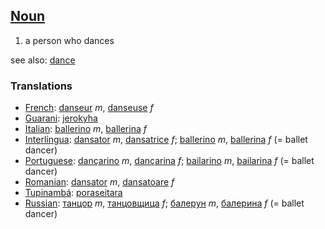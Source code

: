 ==[[Noun]]==

#a person who dances

see also: [[dance]]

===Translations===
*[[French]]: [[danseur]] ''m'', [[danseuse]] ''f''
*[[Guarani]]: [[jerokyha]]
*[[Italian]]: [[ballerino]] ''m'', [[ballerina]] ''f''
*[[Interlingua]]: [[dansator]] ''m'', [[dansatrice]] ''f''; [[ballerino]] ''m'', [[ballerina]] ''f'' (= ballet dancer)
*[[Portuguese]]: [[dançarino]] ''m'', [[dançarina]] ''f''; [[bailarino]] ''m'', [[bailarina]] ''f'' (= ballet dancer)
*[[Romanian]]: [[dansator]] ''m'', [[dansatoare]] ''f''
*[[Tupinambá]]: [[poraseitara]]
*[[Russian]]: [[танцор]] ''m'', [[танцовщица]] ''f''; [[балерун]] ''m'', [[балерина]] ''f'' (= ballet dancer)